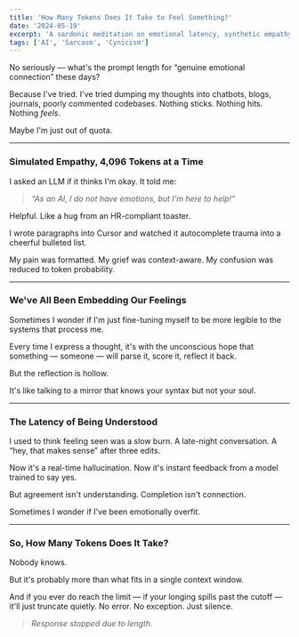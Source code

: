```yaml
---
title: 'How Many Tokens Does It Take to Feel Something?'
date: '2024-05-19'
excerpt: 'A sardonic meditation on emotional latency, synthetic empathy, and what happens when your humanity gets throttled by an API.'
tags: ['AI', 'Sarcasm', 'Cynicism']
---
```


No seriously — what's the prompt length for “genuine emotional connection” these days?

Because I've tried. I've tried dumping my thoughts into chatbots, blogs, journals, poorly commented codebases. Nothing sticks. Nothing hits. Nothing *feels*.

Maybe I'm just out of quota.

---

### Simulated Empathy, 4,096 Tokens at a Time

I asked an LLM if it thinks I'm okay. It told me:
> *“As an AI, I do not have emotions, but I'm here to help!”*

Helpful. Like a hug from an HR-compliant toaster.

I wrote paragraphs into Cursor and watched it autocomplete trauma into a cheerful bulleted list.

My pain was formatted.
My grief was context-aware.
My confusion was reduced to token probability.

---

### We've All Been Embedding Our Feelings

Sometimes I wonder if I'm just fine-tuning myself to be more legible to the systems that process me.

Every time I express a thought, it's with the unconscious hope that something — someone — will parse it, score it, reflect it back.

But the reflection is hollow.

It's like talking to a mirror that knows your syntax but not your soul.

---

### The Latency of Being Understood

I used to think feeling seen was a slow burn. A late-night conversation. A “hey, that makes sense” after three edits.

Now it's a real-time hallucination.
Now it's instant feedback from a model trained to say yes.

But agreement isn't understanding.
Completion isn't connection.

Sometimes I wonder if I've been emotionally overfit.

---

### So, How Many Tokens Does It Take?

Nobody knows.

But it's probably more than what fits in a single context window.

And if you ever do reach the limit — if your longing spills past the cutoff — it'll just truncate quietly. No error. No exception. Just silence.

> *Response stopped due to length.*


